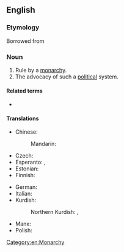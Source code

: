 ==English==
{{wikipedia}}

===Etymology===
Borrowed from {{bor|en|fr|monarchisme}}

===Noun===
{{en-noun|~}}

# Rule by a [[monarchy]].
# The advocacy of such a [[political]] system.

====Related terms====
* {{l|en|monarchist}}

====Translations====
{{trans-top|advocacy of the monarchistic political system}}
* Chinese:
*: Mandarin: {{t-needed|cmn}}
* Czech: {{t|cs|monarchismus|m}}
* Esperanto: {{t|eo|monarĥismo}}, {{t|eo|monarkismo}}
* Estonian: {{t|et|monarhism}}
* Finnish: {{t+|fi|monarkismi}}
{{trans-mid}}
* German: {{t|de|Monarchismus|m}}
* Italian: {{t+|it|monarchismo|m}}
* Kurdish:
*: Northern Kurdish: {{t+|kmr|monarşîzm|f}}, {{t+|kmr|keyperestî|f}}
* Manx: {{t|gv|ard-reeaghys|m}}
* Polish: {{t|pl|monarchizm|m}}
{{trans-bottom}}

[[Category:en:Monarchy]]